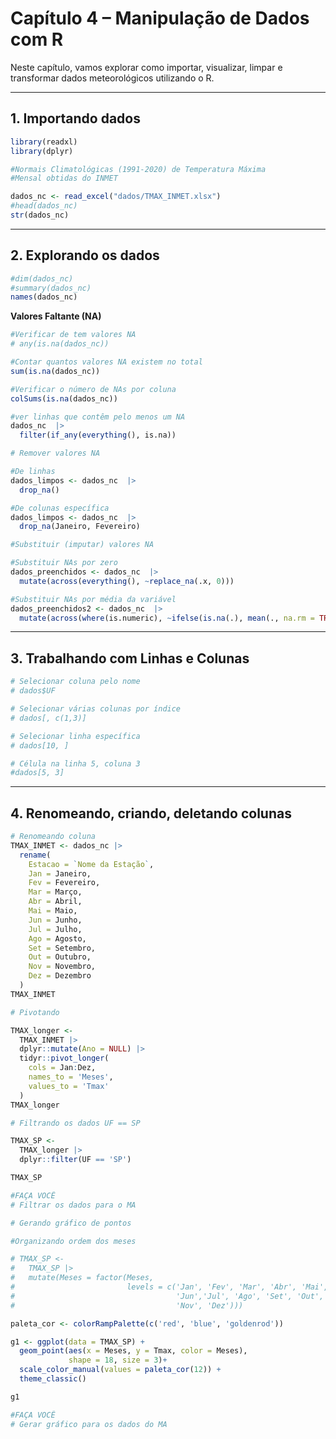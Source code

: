 # Capítulo 4 – Manipulação de Dados com R

Neste capítulo, vamos explorar como importar, visualizar, limpar e transformar dados meteorológicos utilizando o R.

------------------------------------------------------------------------

## 1. Importando dados

```r

library(readxl)
library(dplyr)

#Normais Climatológicas (1991-2020) de Temperatura Máxima
#Mensal obtidas do INMET

dados_nc <- read_excel("dados/TMAX_INMET.xlsx")
#head(dados_nc)
str(dados_nc)

```

------------------------------------------------------------------------

## 2. Explorando os dados

```r

#dim(dados_nc)
#summary(dados_nc)
names(dados_nc)

```

**Valores Faltante (NA)**

```r
#Verificar de tem valores NA
# any(is.na(dados_nc))

#Contar quantos valores NA existem no total
sum(is.na(dados_nc))

#Verificar o número de NAs por coluna
colSums(is.na(dados_nc))

#ver linhas que contêm pelo menos um NA
dados_nc  |> 
  filter(if_any(everything(), is.na))
```

```r
# Remover valores NA

#De linhas
dados_limpos <- dados_nc  |> 
  drop_na()

#De colunas específica
dados_limpos <- dados_nc  |> 
  drop_na(Janeiro, Fevereiro)
```

```r
#Substituir (imputar) valores NA

#Substituir NAs por zero
dados_preenchidos <- dados_nc  |> 
  mutate(across(everything(), ~replace_na(.x, 0)))

#Substituir NAs por média da variável
dados_preenchidos2 <- dados_nc  |> 
  mutate(across(where(is.numeric), ~ifelse(is.na(.), mean(., na.rm = TRUE), .)))
```

------------------------------------------------------------------------

## 3. Trabalhando com Linhas e Colunas

```r

# Selecionar coluna pelo nome
# dados$UF

# Selecionar várias colunas por índice
# dados[, c(1,3)]

# Selecionar linha específica
# dados[10, ]

# Célula na linha 5, coluna 3
#dados[5, 3]

```

------------------------------------------------------------------------

## 4. Renomeando, criando, deletando colunas

```r
# Renomeando coluna
TMAX_INMET <- dados_nc |> 
  rename(
    Estacao = `Nome da Estação`,
    Jan = Janeiro,
    Fev = Fevereiro,
    Mar = Março,
    Abr = Abril,
    Mai = Maio,
    Jun = Junho,
    Jul = Julho,
    Ago = Agosto,
    Set = Setembro,
    Out = Outubro,
    Nov = Novembro,
    Dez = Dezembro
  )
TMAX_INMET
```

```r
# Pivotando 

TMAX_longer <- 
  TMAX_INMET |> 
  dplyr::mutate(Ano = NULL) |> 
  tidyr::pivot_longer(
    cols = Jan:Dez,      
    names_to = 'Meses',  
    values_to = 'Tmax'
  )
TMAX_longer
```

```r

# Filtrando os dados UF == SP 

TMAX_SP <- 
  TMAX_longer |> 
  dplyr::filter(UF == 'SP')

TMAX_SP
```

```r
#FAÇA VOCÊ
# Filtrar os dados para o MA


```

```r
# Gerando gráfico de pontos 

#Organizando ordem dos meses

# TMAX_SP <- 
#   TMAX_SP |> 
#   mutate(Meses = factor(Meses, 
#                         levels = c('Jan', 'Fev', 'Mar', 'Abr', 'Mai',
#                                    'Jun','Jul', 'Ago', 'Set', 'Out', 
#                                    'Nov', 'Dez')))

```

```r
paleta_cor <- colorRampPalette(c('red', 'blue', 'goldenrod'))

g1 <- ggplot(data = TMAX_SP) +
  geom_point(aes(x = Meses, y = Tmax, color = Meses),
             shape = 18, size = 3)+
  scale_color_manual(values = paleta_cor(12)) +
  theme_classic()

g1
```

```r
#FAÇA VOCÊ
# Gerar gráfico para os dados do MA


```
